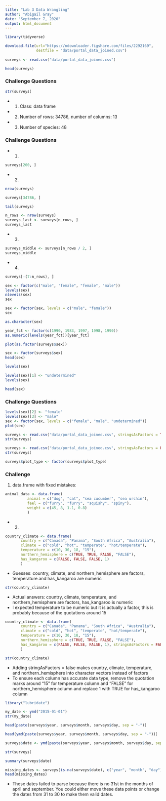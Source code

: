 ```yaml
---
title: "Lab 3 Data Wrangling"
author: "Abigail Gray"
date: "September 7, 2020"
output: html_document
---
```


```r
library(tidyverse)
```
```r
download.file(url="https://ndownloader.figshare.com/files/2292169",
              destfile = "data/portal_data_joined.csv")
              
surveys <- read.csv("data/portal_data_joined.csv")
```
```r
head(surveys)
```

### Challenge Questions

```r
str(surveys)
```
* 1. Class: data frame
* 2. Number of rows: 34786, number of columns: 13
* 3. Number of species: 48

### Challenge Questions
* 1.
```r
surveys[200, ]
```
* 2.
```r
nrow(surveys)
```

```r
surveys[34786, ]
```

```r
tail(surveys)
```

```r
n_rows <- nrow(surveys)
surveys_last <- surveys[n_rows, ]
surveys_last
```
* 3.
```r
surveys_middle <- surveys[n_rows / 2, ]
surveys_middle
```
* 4.
```r
surveys[-(7:n_rows), ]
```
```r
sex <- factor(c("male", "female", "female", "male"))
levels(sex)
nlevels(sex)
sex
```

```r
sex <- factor(sex, levels = c("male", "female"))
sex
```
```r
as.character(sex)
```

```r
year_fct <- factor(c(1990, 1983, 1997, 1998, 1990))
as.numeric(levels(year_fct))[year_fct]
```
```r
plot(as.factor(surveys$sex))
```

```r
sex <- factor(surveys$sex)
head(sex)
```
```r
levels(sex)
```
```r
levels(sex)[1] <- "undetermined"
levels(sex)
```
```r
head(sex)
```

### Challenge Questions

```r
levels(sex)[2] <- "female"
levels(sex)[3] <- "male"
sex <- factor(sex, levels = c("female", "male", "undetermined"))
plot(sex)
```
```r
surveys <- read.csv("data/portal_data_joined.csv", stringsAsFactors = TRUE)
str(surveys)
```
```r
surveys <- read.csv("data/portal_data_joined.csv", stringsAsFactors = FALSE)
str(surveys)
```
```r
surveys$plot_type <- factor(surveys$plot_type)
```

### Challenge
1. data.frame with fixed mistakes:
```r
animal_data <- data.frame(
          animal = c("dog", "cat", "sea cucumber", "sea urchin"),
          feel = c("furry", "furry", "squishy", "spiny"),
          weight = c(45, 8, 1.1, 0.8)
          )

```
* 2. 
```r
country_climate <- data.frame(
       country = c("Canada", "Panama", "South Africa", "Australia"),
       climate = c("cold", "hot", "temperate", "hot/temperate"),
       temperature = c(10, 30, 18, "15"),
       northern_hemisphere = c(TRUE, TRUE, FALSE, "FALSE"),
       has_kangaroo = c(FALSE, FALSE, FALSE, 1)
       )
```
* Guesses: country, climate, and northern_hemisphere are factors, temperature and has_kangaroo are numeric
```r
str(country_climate)
```
* Actual answers: country, climate, temperature, and northern_hemisphere are factors, has_kangaroo is numeric
* I expected temperature to be numeric but it is actually a factor, this is probably because of the quotations around 15

```r
country_climate <- data.frame(
       country = c("Canada", "Panama", "South Africa", "Australia"),
       climate = c("cold", "hot", "temperate", "hot/temperate"),
       temperature = c(10, 30, 18, "15"),
       northern_hemisphere = c(TRUE, TRUE, FALSE, "FALSE"),
       has_kangaroo = c(FALSE, FALSE, FALSE, 1), stringsAsFactors = FALSE
       )
```
```r
str(country_climate)
```
* Adding stringAsFactors = false makes country, climate, temperature, and northern_hemisphere into character vectors instead of factors
* To ensure each column has accurate data type, remove the quotation marks around "15" for temperature column and "FALSE" for northern_hemisphere column and replace 1 with TRUE for has_kangaroo column

```r
library("lubridate")
```
```r
my_date <- ymd("2015-01-01")
str(my_date)
```
```r
head(paste(surveys$year, surveys$month, surveys$day, sep = "-"))
```
```r
head(ymd(paste(surveys$year, surveys$month, surveys$day, sep = "-")))
```
```r
surveys$date <- ymd(paste(surveys$year, surveys$month, surveys$day, sep = "-"))
```
```r
str(surveys)
```
```r
summary(surveys$date)
```
```r
missing_dates <- surveys[is.na(surveys$date), c("year", "month", "day")]
head(missing_dates)
```
* These dates failed to parse because there is no 31st in the months of april and september. You could either move these data points or change the dates from 31 to 30 to make them valid dates.










